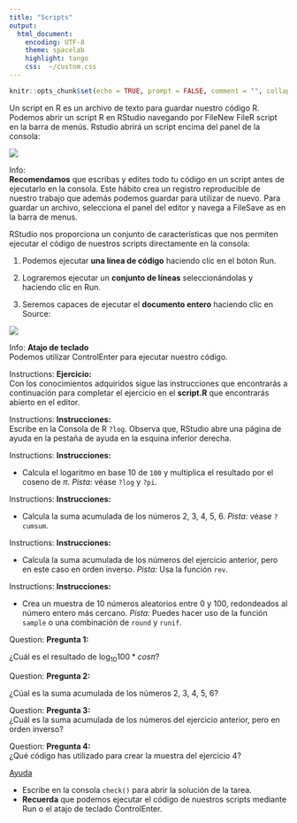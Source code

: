 ```yaml
---
title: "Scripts"
output:
  html_document:
    encoding: UTF-8
    theme: spacelab
    highlight: tango
    css:  ~/custom.css
---
```


```r
knitr::opts_chunk$set(echo = TRUE, prompt = FALSE, comment = "", collapse = TRUE)
```

Un script en R es un archivo de texto para guardar nuestro código R. Podemos abrir un script R en RStudio navegando por <span class="badge badge-primary">File</span><span class="badge badge-primary">New File</span><span class="badge badge-primary">R script</span> en la barra de menús. Rstudio abrirá un script encima del panel de la consola:

![](https://i.imgur.com/Z2dfCd4.png)

<div class="alert alert-info" role="alert">
<span class="glyphicon glyphicon-thumbs-up" aria-hidden="true"></span>
<span class="sr-only">Info:</span></br>
__Recomendamos__ que escribas y edites todo tu código en un script antes de ejecutarlo en la consola. Este hábito crea un registro reproducible de nuestro trabajo que además podemos guardar para utilizar de nuevo. Para guardar un archivo, selecciona el panel del editor y navega a <span class="badge badge-primary">File</span><span class="badge badge-primary">Save as</span> en la barra de menus.


</div>




RStudio nos proporciona un conjunto de características que nos permiten ejecutar el código de nuestros scripts directamente en la consola:

1. Podemos ejecutar __una línea de código__ haciendo clic en el bóton <span class="label label-default">Run</span>.


2. Lograremos ejecutar un __conjunto de líneas__ seleccionándolas y haciendo clic en <span class="label label-default">Run</span>. 

3. Seremos capaces de ejecutar el __documento entero__ haciendo clic en  <span class="label label-default">Source</span>:

![](https://i.imgur.com/vv0hUbc.png)


<div class="alert alert-info" role="alert">
<span class="glyphicon glyphicon-exclamation-sign" aria-hidden="true"></span>
<span class="sr-only">Info:</span>
__Atajo de teclado__</br>
Podemos utilizar <span class="label label-default">Control</span><span class="glyphicon glyphicon-plus" aria-hidden="true"></span><span class="label label-default">Enter</span> para ejecutar nuestro código.
</div>


<div class="alert alert-success" role="alert">
<span class="glyphicon glyphicon-education" aria-hidden="true"></span>
<span class="sr-only">Instructions:</span>
**Ejercicio:**</br>
Con los conocimientos adquiridos sigue las instrucciones que encontrarás a 
continuación para completar el ejercicio en el __script.R__ que encontrarás abierto en el editor.
</div>

 

<div class="panel panel-success">
<div class="panel-body">

<div class="alert alert-success" role="alert">
<span class="glyphicon glyphicon-tasks" aria-hidden="true"></span>
<span class="sr-only">Instructions:</span>
**Instrucciones:**  
Escribe en la Consola de R `?log`. Observa que, RStudio abre una página de ayuda en la pestaña de ayuda en la esquina inferior derecha.

</div>

 
<div class="alert alert-success" role="alert">
<span class="glyphicon glyphicon-tasks" aria-hidden="true"></span>
<span class="sr-only">Instructions:</span>
**Instrucciones:**  

- Calcula el logaritmo en base 10 de `100` y multiplica el resultado por el coseno de $\pi$. _Pista_: véase `?log` y `?pi`.
</div>


<div class="alert alert-success" role="alert">
<span class="glyphicon glyphicon-tasks" aria-hidden="true"></span>
<span class="sr-only">Instructions:</span>
**Instrucciones:**  

- Calcula la suma acumulada de los números 2, 3, 4, 5, 6. _Pista_: véase `?cumsum`. 
</div>

<div class="alert alert-success" role="alert">
<span class="glyphicon glyphicon-tasks" aria-hidden="true"></span>
<span class="sr-only">Instructions:</span>
**Instrucciones:**

- Calcula la suma acumulada de los números del ejercicio anterior, pero en este caso en orden inverso. _Pista:_ Usa la función `rev`.

</div>



<div class="alert alert-success" role="alert">
<span class="glyphicon glyphicon-tasks" aria-hidden="true"></span>
<span class="sr-only">Instructions:</span>
**Instrucciones:**

- Crea un muestra de 10 números aleatorios entre 0 y 100, redondeados al número entero más cercano. _Pista:_ Puedes hacer uso de la función `sample` o una combinación de `round` y `runif`.
</div>
</div>

</div>


<div class="alert alert-warning" role="alert">
<span class="glyphicon glyphicon-question-sign" aria-hidden="true"></span>
<span class="sr-only">Question:</span>
**Pregunta 1:**  

¿Cuál es el resultado de $\log _{ 10 }{ 100 }  * cos\pi$?
</div>


<div class="alert alert-warning" role="alert">
<span class="glyphicon glyphicon-question-sign" aria-hidden="true"></span>
<span class="sr-only">Question:</span>
**Pregunta 2:**  

¿Cúal es la suma acumulada de los números 2, 3, 4, 5, 6?
</div>


<div class="alert alert-warning" role="alert">
<span class="glyphicon glyphicon-question-sign" aria-hidden="true"></span>
<span class="sr-only">Question:</span>
**Pregunta 3:**  
¿Cuál es la suma acumulada de los números del ejercicio anterior, pero en orden inverso?
</div>

<div class="alert alert-warning" role="alert">
<span class="glyphicon glyphicon-question-sign" aria-hidden="true"></span>
<span class="sr-only">Question:</span>
**Pregunta 4:**  
¿Qué código has utilizado para crear la muestra del ejercicio 4?
</div>

<p>
<a class="btn btn-info" data-toggle="collapse" href="#hint" aria-expanded="false" aria-controls="collapseExample">
<span class="glyphicon glyphicon-exclamation-sign" aria-hidden="true">   Ayuda</span>  </a>
</p>
<div class="collapse" id="hint">
<div class="card card-block">
<div class="alert alert-info" role="alert">
- Escribe en la consola `check()` para abrir la solución de la tarea.
- __Recuerda__ que podemos ejecutar el código de nuestros scripts mediante <span class="badge badge-primary">Run</span> o el atajo de teclado <span class="label label-default">Control</span><span class="glyphicon glyphicon-plus" aria-hidden="true"></span><span class="label label-default">Enter</span>.

</div>
</div>
